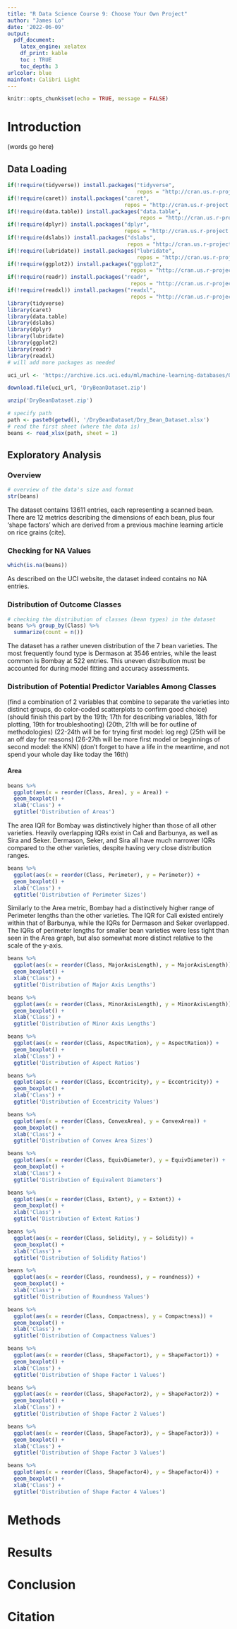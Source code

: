 ```yaml
---
title: "R Data Science Course 9: Choose Your Own Project"
author: "James Lo"
date: '2022-06-09'
output: 
  pdf_document:
    latex_engine: xelatex
    df_print: kable
    toc : TRUE
    toc_depth: 3
urlcolor: blue
mainfont: Calibri Light
---
```


```r
knitr::opts_chunk$set(echo = TRUE, message = FALSE)
```

# Introduction

(words go here)

## Data Loading

```r
if(!require(tidyverse)) install.packages("tidyverse",
                                         repos = "http://cran.us.r-project.org")
if(!require(caret)) install.packages("caret",
                                     repos = "http://cran.us.r-project.org")
if(!require(data.table)) install.packages("data.table", 
                                          repos = "http://cran.us.r-project.org")
if(!require(dplyr)) install.packages("dplyr", 
                                     repos = "http://cran.us.r-project.org")
if(!require(dslabs)) install.packages("dslabs", 
                                      repos = "http://cran.us.r-project.org")
if(!require(lubridate)) install.packages("lubridate", 
                                         repos = "http://cran.us.r-project.org")
if(!require(ggplot2)) install.packages("ggplot2", 
                                       repos = "http://cran.us.r-project.org")
if(!require(readr)) install.packages("readr", 
                                       repos = "http://cran.us.r-project.org")
if(!require(readxl)) install.packages("readxl", 
                                       repos = "http://cran.us.r-project.org")
library(tidyverse)
library(caret)
library(data.table)
library(dslabs)
library(dplyr)
library(lubridate)
library(ggplot2)
library(readr)
library(readxl)
# will add more packages as needed

```

```r
uci_url <- 'https://archive.ics.uci.edu/ml/machine-learning-databases/00602/DryBeanDataset.zip'

download.file(uci_url, 'DryBeanDataset.zip')
```
```r
unzip('DryBeanDataset.zip')
```

```r
# specify path
path <- paste0(getwd(), '/DryBeanDataset/Dry_Bean_Dataset.xlsx')
# read the first sheet (where the data is)
beans <- read_xlsx(path, sheet = 1)
```

## Exploratory Analysis

### Overview

```r
# overview of the data's size and format
str(beans)
```
The dataset contains 13611 entries, each representing a scanned bean. There are 12 metrics describing the dimensions of each bean, plus four 'shape factors' which are derived from a previous machine learning article on rice grains (cite).

### Checking for NA Values

```r
which(is.na(beans))
```
As described on the UCI website, the dataset indeed contains no NA entries.

### Distribution of Outcome Classes

```r
# checking the distribution of classes (bean types) in the dataset
beans %>% group_by(Class) %>%
  summarize(count = n())
```
The dataset has a rather uneven distribution of the 7 bean varieties. The most frequently found type is Dermason at 3546 entries, while the least common is Bombay at 522 entries. This uneven distribution must be accounted for during model fitting and accuracy assessments.

### Distribution of Potential Predictor Variables Among Classes

(find a combination of 2 variables that combine to separate the varieties into distinct groups, do color-coded scatterplots to confirm good choice)
(should finish this part by the 19th; 17th for describing variables, 18th for plotting, 19th for troubleshooting)
(20th, 21th will be for outline of methodologies)
(22-24th will be for trying first model: log reg)
(25th will be an off day for reasons)
(26-27th will be more first model or beginnings of second model: the KNN)
(don't forget to have a life in the meantime, and not spend your whole day like today the 16th)

#### Area

```r
beans %>%
  ggplot(aes(x = reorder(Class, Area), y = Area)) +
  geom_boxplot() +
  xlab('Class') +
  ggtitle('Distribution of Areas')
```
The area IQR for Bombay was distinctively higher than those of all other varieties. Heavily overlapping IQRs exist in Cali and Barbunya, as well as Sira and Seker. Dermason, Seker, and Sira all have much narrower IQRs compared to the other varieties, despite having very close distribution ranges.


```r
beans %>%
  ggplot(aes(x = reorder(Class, Perimeter), y = Perimeter)) +
  geom_boxplot() +
  xlab('Class') +
  ggtitle('Distribution of Perimeter Sizes')
```
Similarly to the Area metric, Bombay had a distinctively higher range of Perimeter lengths than the other varieties. The IQR for Cali existed entirely within that of Barbunya, while the IQRs for Dermason and Seker overlapped. The IQRs of perimeter lengths for smaller bean varieties were less tight than seen in the Area graph, but also somewhat more distinct relative to the scale of the y-axis.

```r
beans %>%
  ggplot(aes(x = reorder(Class, MajorAxisLength), y = MajorAxisLength)) +
  geom_boxplot() +
  xlab('Class') +
  ggtitle('Distribution of Major Axis Lengths')
```
```r
beans %>%
  ggplot(aes(x = reorder(Class, MinorAxisLength), y = MinorAxisLength)) +
  geom_boxplot() +
  xlab('Class') +
  ggtitle('Distribution of Minor Axis Lengths')
```
```r
beans %>%
  ggplot(aes(x = reorder(Class, AspectRation), y = AspectRation)) +
  geom_boxplot() +
  xlab('Class') +
  ggtitle('Distribution of Aspect Ratios')
```
```r
beans %>%
  ggplot(aes(x = reorder(Class, Eccentricity), y = Eccentricity)) +
  geom_boxplot() +
  xlab('Class') +
  ggtitle('Distribution of Eccentricity Values')
```
```r
beans %>%
  ggplot(aes(x = reorder(Class, ConvexArea), y = ConvexArea)) +
  geom_boxplot() +
  xlab('Class') +
  ggtitle('Distribution of Convex Area Sizes')
```
```r
beans %>%
  ggplot(aes(x = reorder(Class, EquivDiameter), y = EquivDiameter)) +
  geom_boxplot() +
  xlab('Class') +
  ggtitle('Distribution of Equivalent Diameters')
```
```r
beans %>%
  ggplot(aes(x = reorder(Class, Extent), y = Extent)) +
  geom_boxplot() +
  xlab('Class') +
  ggtitle('Distribution of Extent Ratios')
```
```r
beans %>%
  ggplot(aes(x = reorder(Class, Solidity), y = Solidity)) +
  geom_boxplot() +
  xlab('Class') +
  ggtitle('Distribution of Solidity Ratios')
```
```r
beans %>%
  ggplot(aes(x = reorder(Class, roundness), y = roundness)) +
  geom_boxplot() +
  xlab('Class') +
  ggtitle('Distribution of Roundness Values')
```
```r
beans %>%
  ggplot(aes(x = reorder(Class, Compactness), y = Compactness)) +
  geom_boxplot() +
  xlab('Class') +
  ggtitle('Distribution of Compactness Values')
```
```r
beans %>%
  ggplot(aes(x = reorder(Class, ShapeFactor1), y = ShapeFactor1)) +
  geom_boxplot() +
  xlab('Class') +
  ggtitle('Distribution of Shape Factor 1 Values')
```
```r
beans %>%
  ggplot(aes(x = reorder(Class, ShapeFactor2), y = ShapeFactor2)) +
  geom_boxplot() +
  xlab('Class') +
  ggtitle('Distribution of Shape Factor 2 Values')
```
```r
beans %>%
  ggplot(aes(x = reorder(Class, ShapeFactor3), y = ShapeFactor3)) +
  geom_boxplot() +
  xlab('Class') +
  ggtitle('Distribution of Shape Factor 3 Values')
```
```r
beans %>%
  ggplot(aes(x = reorder(Class, ShapeFactor4), y = ShapeFactor4)) +
  geom_boxplot() +
  xlab('Class') +
  ggtitle('Distribution of Shape Factor 4 Values')
```

# Methods

# Results

# Conclusion

# Citation
